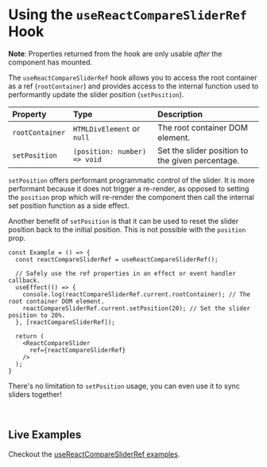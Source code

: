 

<Meta title="Docs/useReactCompareSliderRef" component={ReactCompareSlider} />

# Using the `useReactCompareSliderRef` Hook

<p class="sb-custom-info">

**Note**: Properties returned from the hook are only usable _after_ the component has mounted.

</p>

The `useReactCompareSliderRef` hook allows you to access the root container as a ref (`rootContainer`) and provides
access to the internal function used to performantly update the slider position (`setPosition`). 

| Property | Type | Description |
| :-- | :-- | :-- |
| `rootContainer` | `HTMLDivElement` or `null` | The root container DOM element. |
| `setPosition` | `(position: number) => void` | Set the slider position to the given percentage. |

`setPosition` offers performant programmatic control of the slider. It is more performant because 
it does not trigger a re-render, as opposed to setting the `position` prop which will re-render the 
component then call the internal set position function as a side effect.

Another benefit of `setPosition` is that it can be used to reset the slider position back to
the initial position. This is not possible with the `position` prop.

```tsx
const Example = () => {
  const reactCompareSliderRef = useReactCompareSliderRef();

  // Safely use the ref properties in an effect or event handler callback.
  useEffect(() => {
    console.log(reactCompareSliderRef.current.rootContainer); // The root container DOM element.
    reactCompareSliderRef.current.setPosition(20); // Set the slider position to 20%.
  }, [reactCompareSliderRef]);

  return (
    <ReactCompareSlider
      ref={reactCompareSliderRef}
    />
  );
}

```

There's no limitation to `setPosition` usage, you can even use it to sync sliders together!

<Canvas>
  <Story id="demos--use-react-compare-slider-ref" />
</Canvas>

<ArgsTable of={ReactCompareSlider} />

<br />

## Live Examples

Checkout the [useReactCompareSliderRef examples](/story/demos--use-react-compare-slider-ref).

